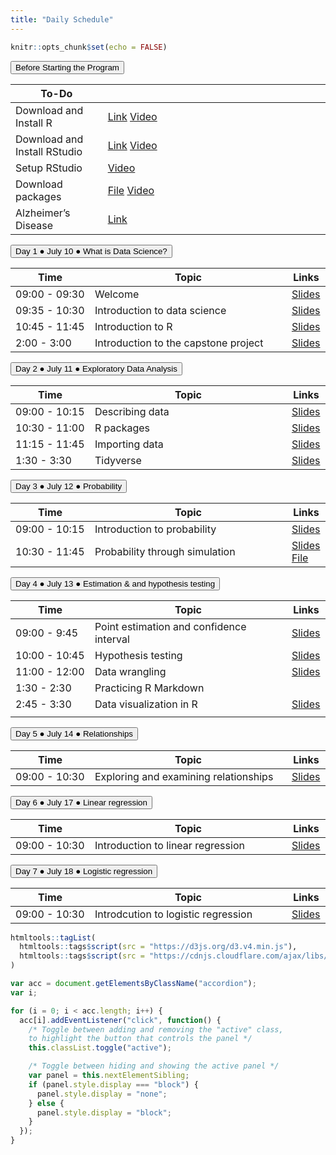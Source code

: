 ```yaml
---
title: "Daily Schedule"
---
```


```r
knitr::opts_chunk$set(echo = FALSE)
```

<button class="accordion">Before Starting the Program</button>
<div class="panel"> 

| To-Do         |                              | 
|---------------|------------------------------------|
| Download and Install R | [Link](https://mirror.las.iastate.edu/CRAN/) [Video](https://uci.yuja.com/V/Video?v=3173351&node=10757512&a=280036139&autoplay=1)|
| Download and Install RStudio| [Link](https://www.rstudio.com/products/rstudio/download/)  [Video](https://uci.yuja.com/V/Video?v=3173359&node=10757552&a=664679852&autoplay=1)|
|Setup RStudio| [Video](https://uci.yuja.com/V/Video?v=3173384&node=10757676&a=717681262&autoplay=1)       |
|Download packages |<a href="R-code/code-00-setup.R" download>File</a> [Video](https://uci.yuja.com/V/Video?v=3173415&node=10757778&a=1269482034&autoplay=1)|
|Alzheimer's Disease | [Link](https://www.youtube.com/watch?v=LrcL3vJjN2g) |

</div>


<!-- connecting to UCI email address-->
		
<button class="accordion">Day 1 &#9679; July 10 &#9679; What is Data Science? </button>
<div class="panel">

| Time          | Topic                              | Links |
|---------------|------------------------------------|-------|
| 09:00 - 09:30 | Welcome                            |[Slides](https://cosmos-datascience.github.io/slides/week01/01a-welcome.html)|
| 09:35 - 10:30 | Introduction to data science    |[Slides](https://cosmos-datascience.github.io/slides/week01/01b-intro-data-science.html)|
| 10:45 - 11:45 | Introduction to R    |[Slides](https://cosmos-datascience.github.io/slides/week01/Lab-01-R-intro.html)|
| 2:00 - 3:00 | Introduction to the capstone project |                [Slides](https://cosmos-datascience.github.io/slides/week01/2023_Intro_to_AD_Online.pdf)|

</div>
		




<button class="accordion">Day 2 &#9679; July 11 &#9679; Exploratory Data Analysis </button>
<div class="panel">

| Time          | Topic                              | Links |
|---------------|------------------------------------|-------|
| 09:00 - 10:15 | Describing data                            |[Slides](https://cosmos-datascience.github.io/slides/week01/02a-describe-data.html) |
| 10:30 - 11:00 | R packages |[Slides](https://cosmos-datascience.github.io/slides/week01/Lab-02-R-packages.html)       |
| 11:15 - 11:45 | Importing data               |[Slides](https://cosmos-datascience.github.io/slides/week01/Lab-03-import-data.html)  |
| 1:30 - 3:30 | Tidyverse              | [Slides](https://cosmos-datascience.github.io/slides/week01/Lab-04-intro-tidyverse.html)     |

</div>
	
	

<button class="accordion">Day 3 &#9679; July 12 &#9679; Probability </button>
<div class="panel">

| Time          | Topic                              | Links |
|---------------|------------------------------------|-------|
| 09:00 - 10:15 | Introduction to probability                            |[Slides](https://cosmos-datascience.github.io/slides/week01/03a-intro-prob.html)|
| 10:30 - 11:45 | Probability through simulation         | [Slides](https://cosmos-datascience.github.io/slides/week01/03b-intro-prob-simulation.pdf) [File](https://cosmos-datascience.github.io/slides/week01/03b-intro-prob-simulation-code.R)|

</div>
		



<button class="accordion">Day 4 &#9679; July 13 &#9679; Estimation & and hypothesis testing </button>
<div class="panel">

| Time          | Topic                              | Links |
|---------------|------------------------------------|-------|
| 09:00 - 9:45 | Point estimation and confidence interval                        |[Slides](https://cosmos-datascience.github.io/slides/week01/04a-estimation.html) |
| 10:00 - 10:45 | Hypothesis testing                        |[Slides](https://cosmos-datascience.github.io/slides/week01/04b-hypothesis.html) |
| 11:00 - 12:00 | Data wrangling              | [Slides](https://cosmos-datascience.github.io/slides/week01/Lab-05-data-wrangling.html)     |
| 1:30 - 2:30 | Practicing R  Markdown            | |
| 2:45 - 3:30 | Data visualization in R |[Slides](https://cosmos-datascience.github.io/slides/week01/Lab-02b-visualize-data-schetzsle.html)       |
|

</div>
	
	


<button class="accordion">Day 5 &#9679; July 14 &#9679; Relationships </button>
<div class="panel">

| Time          | Topic                              | Links |
|---------------|------------------------------------|-------|
| 09:00 - 10:30 | Exploring and examining relationships |[Slides](https://cosmos-datascience.github.io/slides/week01/05a-relationship.html)|

</div>
		





<button class="accordion">Day 6 &#9679; July 17 &#9679; Linear regression </button>
<div class="panel">

| Time          | Topic                              | Links |
|---------------|------------------------------------|-------|
| 09:00 - 10:30 | Introduction to linear regression  |[Slides](https://cosmos-datascience.github.io/slides/week02/01a-regression.html)|

</div>
		



<button class="accordion">Day 7 &#9679; July 18 &#9679; Logistic regression </button>
<div class="panel">

| Time          | Topic                              | Links |
|---------------|------------------------------------|-------|
| 09:00 - 10:30 | Introdcution to logistic regression  | [Slides](https://cosmos-datascience.github.io/slides/week02/02a-logit.html) |
</div>
		


	
	
```r
htmltools::tagList(
  htmltools::tags$script(src = "https://d3js.org/d3.v4.min.js"),
  htmltools::tags$script(src = "https://cdnjs.cloudflare.com/ajax/libs/dimple/2.3.0/dimple.latest.min.js")
)
```

```js
var acc = document.getElementsByClassName("accordion");
var i;

for (i = 0; i < acc.length; i++) {
  acc[i].addEventListener("click", function() {
    /* Toggle between adding and removing the "active" class,
    to highlight the button that controls the panel */
    this.classList.toggle("active");

    /* Toggle between hiding and showing the active panel */
    var panel = this.nextElementSibling;
    if (panel.style.display === "block") {
      panel.style.display = "none";
    } else {
      panel.style.display = "block";
    }
  });
}
```
